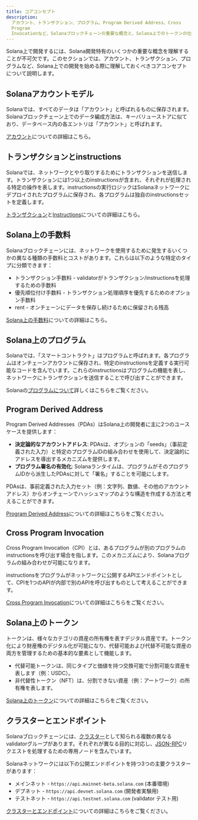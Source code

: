 ```yaml
---
title: コアコンセプト
description:
  アカウント、トランザクション、プログラム、Program Derived Address、Cross
  Program
  Invocationなど、Solanaブロックチェーンの重要な概念と、Solana上でのトークンの仕組みについて学びましょう。
---
```


Solana上で開発するには、Solana開発特有のいくつかの重要な概念を理解することが不可欠です。このセクションでは、アカウント、トランザクション、プログラムなど、Solana上での開発を始める際に理解しておくべきコアコンセプトについて説明します。

## Solanaアカウントモデル

Solanaでは、すべてのデータは「アカウント」と呼ばれるものに保存されます。Solanaブロックチェーン上でのデータ編成方法は、キーバリューストアに似ており、データベース内の各エントリは「アカウント」と呼ばれます。

[アカウント](/docs/core/accounts)についての詳細はこちら。

## トランザクションとinstructions

Solanaでは、ネットワークとやり取りするためにトランザクションを送信します。トランザクションには1つ以上のinstructionsが含まれ、それぞれが処理される特定の操作を表します。instructionsの実行ロジックはSolanaネットワークにデプロイされたプログラムに保存され、各プログラムは独自のinstructionsセットを定義します。

[トランザクション](/docs/core/transactions)と[Instructions](/docs/core/transactions#instruction)についての詳細はこちら。

## Solana上の手数料

Solanaブロックチェーンには、ネットワークを使用するために発生するいくつかの異なる種類の手数料とコストがあります。これらは以下のような特定のタイプに分類できます：

- トランザクション手数料 -
  validatorがトランザクション/instructionsを処理するための手数料
- 優先順位付け手数料 - トランザクション処理順序を優先するためのオプション手数料
- rent - オンチェーンにデータを保存し続けるために保留される残高

[Solana上の手数料](/docs/core/fees)についての詳細はこちら。

## Solana上のプログラム

Solanaでは、「スマートコントラクト」はプログラムと呼ばれます。各プログラムはオンチェーンアカウントに保存され、特定のinstructionsを定義する実行可能なコードを含んでいます。これらのinstructionsはプログラムの機能を表し、ネットワークにトランザクションを送信することで呼び出すことができます。

Solanaの[プログラムについて](/docs/core/programs)詳しくはこちらをご覧ください。

## Program Derived Address

Program Derived
Addresses（PDAs）はSolana上の開発者に主に2つのユースケースを提供します：

- **決定論的なアカウントアドレス**:
  PDAsは、オプションの「seeds」（事前定義された入力）と特定のプログラムIDの組み合わせを使用して、決定論的にアドレスを導出するメカニズムを提供します。
- **プログラム署名の有効化**:
  Solanaランタイムは、プログラムがそのプログラムIDから派生したPDAsに対して「署名」することを可能にします。

PDAsは、事前定義された入力セット（例：文字列、数値、その他のアカウントアドレス）からオンチェーンでハッシュマップのような構造を作成する方法と考えることができます。

[Program Derived Address](/docs/core/pda)についての詳細はこちらをご覧ください。

## Cross Program Invocation

Cross Program
Invocation（CPI）とは、あるプログラムが別のプログラムのinstructionsを呼び出す場合を指します。このメカニズムにより、Solanaプログラムの組み合わせが可能になります。

instructionsをプログラムがネットワークに公開するAPIエンドポイントとして、CPIを1つのAPIが内部で別のAPIを呼び出すものとして考えることができます。

[Cross Program Invocation](/docs/core/cpi)についての詳細はこちらをご覧ください。

## Solana上のトークン

トークンは、様々なカテゴリの資産の所有権を表すデジタル資産です。トークン化により財産権のデジタル化が可能になり、代替可能および代替不可能な資産の両方を管理するための基本的な要素として機能します。

- 代替可能トークンは、同じタイプと価値を持つ交換可能で分割可能な資産を表します（例：USDC）。
- 非代替性トークン（NFT）は、分割できない資産（例：アートワーク）の所有権を表します。

[Solana上のトークン](/docs/core/tokens)についての詳細はこちらをご覧ください。

## クラスターとエンドポイント

Solanaブロックチェーンには、[クラスター](/docs/references/clusters)として知られる複数の異なるvalidatorグループがあります。それぞれが異なる目的に対応し、[JSON-RPC](/docs/rpc/)リクエストを処理するための専用ノードを含んでいます。

Solanaネットワークには以下の公開エンドポイントを持つ3つの主要クラスターがあります：

- メインネット - `https://api.mainnet-beta.solana.com` (本番環境)
- デブネット - `https://api.devnet.solana.com` (開発者実験用)
- テストネット - `https://api.testnet.solana.com` (validator テスト用)

[クラスターとエンドポイント](/docs/references/clusters)についての詳細はこちらをご覧ください。
